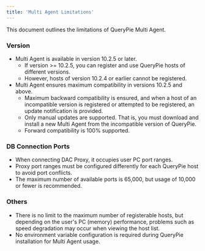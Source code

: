 ```yaml
---
title: 'Multi Agent Limitations'
---
```


This document outlines the limitations of QueryPie Multi Agent.

### Version

* Multi Agent is available in version 10.2.5 or later.
    * If version >= 10.2.5, you can register and use QueryPie hosts of different versions.
    * However, hosts of version 10.2.4 or earlier cannot be registered.
* Multi Agent ensures maximum compatibility in versions 10.2.5 and above.
    * Maximum backward compatibility is ensured, and when a host of an incompatible version is registered or attempted to be registered, an update notification is provided.
    * Only manual updates are supported. That is, you must download and install a new Multi Agent from the incompatible version of QueryPie.
    * Forward compatibility is 100% supported.

### DB Connection Ports

* When connecting DAC Proxy, it occupies user PC port ranges.
* Proxy port ranges must be configured differently for each QueryPie host to avoid port conflicts.
* The maximum number of available ports is 65,000, but usage of 10,000 or fewer is recommended.

### Others

* There is no limit to the maximum number of registerable hosts, but depending on the user's PC (memory) performance, problems such as speed degradation may occur when viewing the host list.
* No environment variable configuration is required during QueryPie installation for Multi Agent usage.
